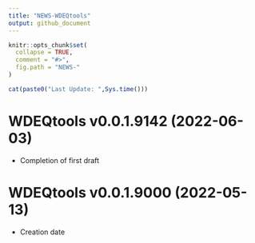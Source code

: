 ```yaml
---
title: "NEWS-WDEQtools"
output: github_document
---
```


<!-- NEWS.md is generated from NEWS.Rmd. Please edit that file -->

```r
knitr::opts_chunk$set(
  collapse = TRUE,
  comment = "#>",
  fig.path = "NEWS-"
)
```

```r
cat(paste0("Last Update: ",Sys.time()))
```

WDEQtools v0.0.1.9142 (2022-06-03)
================

* Completion of first draft

WDEQtools v0.0.1.9000 (2022-05-13)
================

* Creation date

